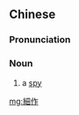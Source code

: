 {{also|细作}}
==Chinese==
{{zh-forms|s=细作}}

===Pronunciation===
{{zh-pron
|m=xìzuò
|c=sai3 zok3
|cat=n
}}

===Noun===
{{zh-noun}}

# {{lb|zh|archaic}} a [[spy]]

[[mg:細作]]